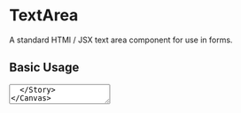 
<Meta title="TextArea" component={TextArea} />

# TextArea

A standard HTMl / JSX text area component for use in forms.

## Basic Usage

<Canvas>
  <Story name="Basic Usage">
    <TextArea type="text" placeholder="A placeholder" />
  </Story>
</Canvas>

<RenderHtmlMarkup component="TextArea" story="Basic Usage" />

## Placeholder

<Canvas>
  <Story name="TextArea placeholder">
    <TextArea type="text" placeholder="Hello" />
  </Story>
</Canvas>

<RenderHtmlMarkup component="TextArea" story="TextArea placeholder" />
